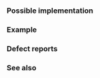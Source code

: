 {{cpp/types/traits/is|1=is_unsigned
|description=
Checks whether {{tt|T}} is an unsigned arithmetic type.
* If {{c|std::is_arithmetic&lt;T&gt;::value}} is {{c|true}}, provides the member constant {{tt|value}} equal to {{c|T(0) &lt; T(-1)}}.
* Otherwise, provides the member constant {{tt|value}} equal to {{c|false}}.
|inherit_desc={{tt|T}} is an unsigned integral type
}}

===Possible implementation===
{{eq fun|1=
namespace detail
{
    template&lt;typename T,bool = std::is_arithmetic&lt;T&gt;::value&gt;
    struct is_unsigned : std::integral_constant&lt;bool, T(0) &lt; T(-1)&gt; {};
    
    template&lt;typename T&gt;
    struct is_unsigned&lt;T,false&gt; : std::false_type {};
} // namespace detail

template&lt;typename T&gt;
struct is_unsigned : detail::is_unsigned&lt;T&gt;::type {};
}}

===Example===
{{example
|code=
#include &lt;iostream&gt;
#include &lt;type_traits&gt;

class A {};
static_assert(std::is_unsigned_v&lt;A&gt; == false);

enum B : unsigned {};
static_assert(std::is_unsigned_v&lt;B&gt; == false);

enum class C : unsigned {};
static_assert(std::is_unsigned_v&lt;C&gt; == false);

struct S { unsigned p : 1; int q : 1; };
static_assert
(
    std::is_unsigned_v&lt;decltype(S::p)&gt; not_eq
    std::is_unsigned_v&lt;decltype(S::q)&gt;
);

static_assert
(
    std::is_unsigned_v&lt;float&gt; == false &amp;&amp;
    std::is_unsigned_v&lt;signed int&gt; == false &amp;&amp;
    std::is_unsigned_v&lt;unsigned int&gt; == true &amp;&amp;
    std::is_unsigned_v&lt;bool&gt; == true
);

int main() 
{
    // signedness of char is implementation-defined:
    std::cout &lt;&lt; std::boolalpha &lt;&lt; std::is_unsigned&lt;char&gt;::value &lt;&lt; '\n';
}
|p=true
|output=
false
}}

===Defect reports===
{{dr list begin}}
{{dr list item|wg=lwg|dr=2197|std=C++11|before={{tt|value}} could be {{c|true}} even if {{tt|T}} is not an arithmetic type|after=can only be {{c|false}} in this case}}
{{dr list end}}

===See also===
{{dsc begin}}
{{dsc inc|cpp/types/dsc is_signed}}
{{dsc inc|cpp/types/numeric_limits/dsc is_signed}}
{{dsc inc|cpp/types/dsc is_arithmetic}}
{{dsc inc|cpp/types/dsc make_signed}}
{{dsc inc|cpp/types/dsc make_unsigned}}
{{dsc end}}

{{langlinks|de|es|fr|it|ja|pt|ru|zh}}